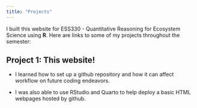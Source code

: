 ```yaml
---
title: "Projects"
---
```


I built this website for ESS330 - Quantitative Reasoning for Ecosystem Science using **R**. Here are links to some of my projects throughout the semester:

## Project 1: This website!

-   I learned how to set up a github repository and how it can affect workflow on future coding endeavors.

-   I was also able to use RStudio and Quarto to help deploy a basic HTML webpages hosted by github.
